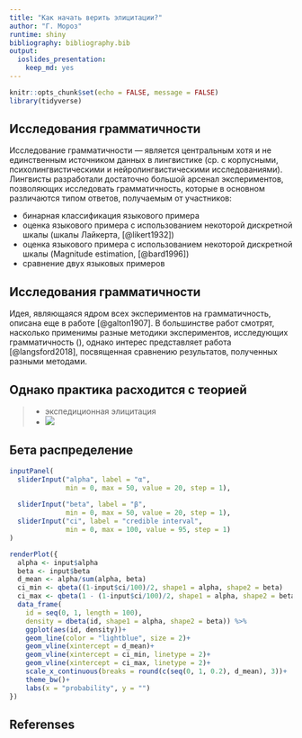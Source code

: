 ```yaml
---
title: "Как начать верить элицитации?"
author: "Г. Мороз"
runtime: shiny
bibliography: bibliography.bib
output: 
  ioslides_presentation: 
    keep_md: yes
---
```


```r
knitr::opts_chunk$set(echo = FALSE, message = FALSE)
library(tidyverse)
```

## Исследования грамматичности

Исследование грамматичности --- является центральным хотя и не единственным источником данных в лингвистике (ср. с корпусными, психолингвистическими и нейролингвистическими исследованиями). Лингвисты разработали достаточно большой арсенал экспериментов, позволяющих исследовать грамматичность, которые в основном различаются типом ответов, получаемым от участников:

* бинарная классификация языкового примера
* оценка языкового примера с использованием некоторой дискретной шкалы (шкалы Лайкерта, [@likert1932])
* оценка языкового примера с использованием некоторой дискретной шкалы (Magnitude estimation, [@bard1996])
* сравнение двух языковых примеров

## Исследования грамматичности

Идея, являющаяся ядром всех экспериментов на грамматичность, описана еще в работе [@galton1907]. В большинстве работ смотрят, насколько применимы разные методики экспериментов, исследующих грамматичность (), однако интерес представляет работа [@langsford2018], посвященная сравнению результатов, полученных разными методами.

## Однако практика расходится с теорией

>- экспедиционная элицитация
>- ![](./01_sasha.png)

## Бета распределение

```r
inputPanel(
  sliderInput("alpha", label = "α",
              min = 0, max = 50, value = 20, step = 1),
  
  sliderInput("beta", label = "β",
              min = 0, max = 50, value = 20, step = 1),
  sliderInput("ci", label = "credible interval",
              min = 0, max = 100, value = 95, step = 1)
)

renderPlot({
  alpha <- input$alpha
  beta <- input$beta
  d_mean <- alpha/sum(alpha, beta)
  ci_min <- qbeta((1-input$ci/100)/2, shape1 = alpha, shape2 = beta)
  ci_max <- qbeta(1 - (1-input$ci/100)/2, shape1 = alpha, shape2 = beta)
  data_frame(
    id = seq(0, 1, length = 100),
    density = dbeta(id, shape1 = alpha, shape2 = beta)) %>% 
    ggplot(aes(id, density))+
    geom_line(color = "lightblue", size = 2)+
    geom_vline(xintercept = d_mean)+
    geom_vline(xintercept = ci_min, linetype = 2)+
    geom_vline(xintercept = ci_max, linetype = 2)+
    scale_x_continuous(breaks = round(c(seq(0, 1, 0.2), d_mean), 3))+
    theme_bw()+
    labs(x = "probability", y = "")
})
```

## Referenses {.smaller}